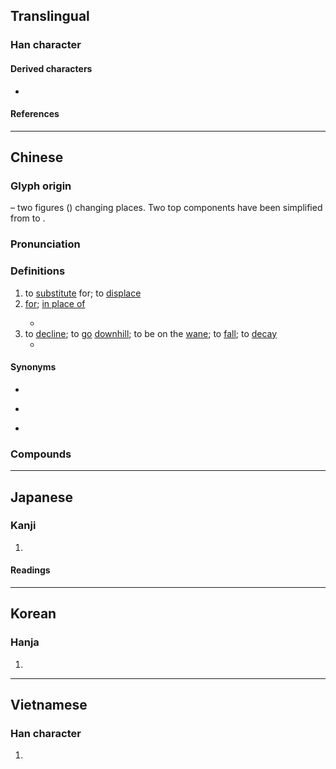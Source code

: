 {{also|賛|暜}}
{{character info}}
==Translingual==
{{stroke order|strokes=12}}

===Han character===
{{Han char|rn=73|rad=曰|as=08|sn=12|four=55603|canj=QOA|ids=⿱㚘曰}}

====Derived characters====
* {{l|mul|[[僣]], [[簮]], [[譛]], [[鐟]], [[䣠]], [[䲋]], [[𠟆]], [[𠾱]], [[𡼫]], [[𢡚]], [[𣚽]], [[𤏖]], [[𥋋]], [[𦅦]], [[𦏋]], [[𦠛]], [[𦻘]], [[𨅕]], [[𩁀]], [[𩅮]], [[𩕗]], [[𩞲]], [[𪍲]], [[𪖽]]}} <!-- 潜 derived from 潛 -->

====References====
{{Han ref|kx=0503.040|dkj=14300|dj=0877.030|hdz=21515.080|uh=66FF}}

----

==Chinese==
{{zh-forms|alt=暜,𤾕,𤽽}}

===Glyph origin===
{{Han etym}}
{{Han compound|竝|曰|ls=ic}} – two figures ({{lang|zh|竝}}) changing places. Two top components have been simplified from {{zh-l|*立}} to {{zh-l|*夫}}.

===Pronunciation===
{{zh-pron
|m=tì
|c=tai3
|g=ti3
|h=pfs=thai/thi
|j=ti3
|md=tá̤
|mn=ml,jj,yl,tn,kh,tc:thè/xm,qz,jj,lk,tp,km,mg,hc,tc:thòe/qz,tw,xm:thùi/qz,tw,xm:thoeh
|mn_note=thè - literary; thòe/thuì/thoeh - vernacular
|mn-t=ti3/toi3
|mn-t_note=ti3 - literary; toi3 - vernacular
|w=2thi
|mc=y
|oc=y
|ma=
|cat=v,prep
}}

===Definitions===
{{zh-hanzi}}

# to [[substitute]] for; to [[displace]]
# [[for]]; [[in place of]]
#: {{zh-x|他 替 我 去 了 趟 超市。|He went to the supermarket '''for''' me. [Originally, I was the person who should go to the supermarket]}}
#* {{zh-x|奴才 替 天下 百姓 感激 皇太后 恩典！|I, '''on behalf of''' the people throughout the world, [hereby] express my gratitude for the kindness of the empress dowager!|ref={{w|zh:苍穹之昴 (电视剧)|'''2010''', The Firmament of the Pleiades}}}}
# to [[decline]]; to [[go]] [[downhill]]; to be on the [[wane]]; to [[fall]]; to [[decay]]
#* {{zh-x|曰：「有 謂 一向 嚴 華夷 之 防閑，守 儒 俗 之 界分，則 勢 孤 力 替。尊慕 之 義 無 以 維持。則 不問 俗 之 華夷、人 之 舊新，破 其 畦 稜，而 與 之 成 其 事，亦 時宜 之 一 道 也。其 言 如何？」|tr=Wal: "Yu wi ilhyang eom hwai ji banghan, su yu sok ji gyebun, jeuk se go ryeok '''che'''. Jonmo ji ui mu i yuji. Jeuk bulmun sok ji hwai, in ji gusin, pa gi hyu reung, i yeo ji seong gi sa, yeok siui ji il do ya. Gi eon yeoha?"|He said: "There are those who say that if we always hold firm to the limits of {{w|Hua–Yi distinction|the ''hua'' and the ''yi''}} and keep to the borders between the Confucian and profane worlds, our circumstances shall be forlorn and our strength '''faltering'''. The cause of honoring and commemorating is not upheld thereby. So if we disregard whether the customs are ''hua'' or ''yi'' or whether the people are of the old or new types, breaking these boundaries and achieving our aim along with them, this would also be a way to act appropriately for these times. What do you have to say?"|3=CL-KR|ref='''1946''', writing by ​Kim Yeong'ik ({{lang|zh|金永益}})}}

====Synonyms====
* {{s|to substitute}}
{{zh-syn-saurus|更換}}
* {{s|for}}
{{zh-dial}}
* {{s|to decline}}
{{zh-syn-saurus|衰敗}}

===Compounds===
{{zh-der|一替|一替一句|世代交替|交替|代替|代替品|代替物|代替財|倒替|冒名頂替|凌替|抽替|拉替身兒|捉生替死|接替|接替栽培|新舊交替|更替|替人|替代|替代作用|替代品|替代能源|替僧|替力|替另|替天行道|替子|替工|替手填腳|替換|替死鬼|替狗奪食|替班|替罪羊|替罪羔羊|替考|替聘|替補|替身|替身演員|替頭|替頭兒|槍替|淪替|演替|獻可替否|獻替可否|興替|衰替|輪替|進可替不|進可替否|陵替|隆替|零替|頂替|激素替代療法}}

{{zh-cat|Elementary}}

----

==Japanese==

===Kanji===
{{ja-kanji|grade=c|rs=曰08}}

# {{rfdef|ja|sort=曰08}}

====Readings====
{{ja-readings
|goon=たい
|kanon=てい
|kun=か-える<か-へる, か-わる<か-はる, すた-れる
}}

----

==Korean==

===Hanja===
{{ko-hanja|바꾸다|바꿀|체}}

# {{hanja form of|체|to [[change]]; [[switch]]}}

----

==Vietnamese==

===Han character===
{{vi-readings|rs=曰08|reading=thế}}

# {{rfdef|vi|sort=曰08}}

{{cln|vi|Han tu}}